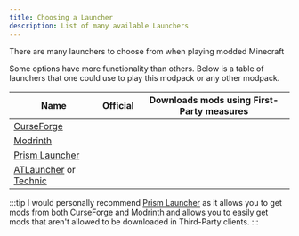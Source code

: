 ```yaml
---
title: Choosing a Launcher
description: List of many available Launchers
---
```



There are many launchers to choose from when playing modded Minecraft

Some options have more functionality than others. Below is a table of launchers that one could use to play this modpack or any other modpack.

| Name                                                                             | Official                                                         | Downloads mods using First-Party measures                        |
| -------------------------------------------------------------------------------- | ---------------------------------------------------------------- | ---------------------------------------------------------------- |
| [CurseForge](https://www.curseforge.com/download/app)                            | <Icon name="approve-check" color="mediumseagreen" size="2rem" /> | <Icon name="approve-check" color="mediumseagreen" size="2rem" /> |
| [Modrinth](https://modrinth.com/app)                                             | <Icon name="approve-check" color="mediumseagreen" size="2rem" /> | <Icon name="approve-check" color="mediumseagreen" size="2rem" /> |
| [Prism Launcher](https://github.com/PrismLauncher/PrismLauncher)                 | <Icon name="close" color="darkred" size="2rem" />                | <Icon name="close" color="darkred" size="2rem" />                |
| [ATLauncher](https://atlauncher.com/) or [Technic](https://www.technicpack.net/) | <Icon name="close" color="darkred" size="2rem" />                | <Icon name="close" color="darkred" size="2rem" />                |

:::tip
I would personally recommend [Prism Launcher](https://github.com/PrismLauncher/PrismLauncher) as it allows you to get mods from both CurseForge and Modrinth and allows you to easily get mods that aren't allowed to be downloaded in Third-Party clients.
:::
